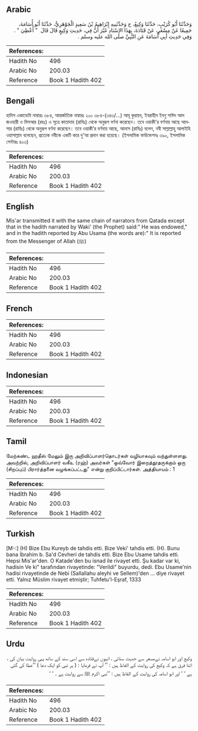 ## Arabic


<div dir="rtl" lang="ar" style={{fontSize:'larger',backgroundColor:'#f8f9fa',padding:20}}>
وَحَدَّثَنَا أَبُو كُرَيْبٍ، حَدَّثَنَا وَكِيعٌ، ح وَحَدَّثَنِيهِ إِبْرَاهِيمُ بْنُ سَعِيدٍ الْجَوْهَرِيُّ، حَدَّثَنَا أَبُو أُسَامَةَ، جَمِيعًا عَنْ مِسْعَرٍ، عَنْ قَتَادَةَ، بِهَذَا الإِسْنَادِ غَيْرَ أَنَّ فِي، حَدِيثِ وَكِيعٍ قَالَ قَالَ ‏ "‏ أُعْطِيَ ‏"‏ ‏.‏ وَفِي حَدِيثِ أَبِي أُسَامَةَ عَنِ النَّبِيِّ صلى الله عليه وسلم ‏.‏
</div>
<div style={{backgroundColor:'#f8f9fa',padding:20, marginBottom: 10}}><table> <thead> <tr> <th>References:</th> <th></th> </tr> </thead> <tbody><tr><td>Hadith No</td><td>496</td></tr><tr><td>Arabic No</td><td>200.03</td></tr><tr><td>Reference</td><td>Book 1 Hadith 402</td></tr></tbody></table></div>

## Bengali


<div dir="ltr" lang="bn" style={{fontSize:'larger',backgroundColor:'#f8f9fa',padding:20}}>
হাদিস একাডেমি নাম্বারঃ ৩৮৪, আন্তর্জাতিক নাম্বারঃ ২০০ ৩৮৪-(৩৪৩/...) আবূ কুরায়ব, ইবরাহীম ইবনু সাঈদ আল জওহারী ও মিসআর (রহঃ) এ সূত্রে কাতাদাহ (রাযিঃ) থেকে অনুরূপ বর্ণনা করেছেন। তবে ওয়াকী'র বর্ণনায় আছে আনসার (রাযিঃ) থেকে অনুরূপ বর্ণনা করেছেন। তবে ওয়াকী’র বর্ণনায় আছে, আনাস (রাযিঃ) বলেন, নবী সাল্লাল্লাহু আলাইহি ওয়াসাল্লাম বলেছেন, প্রত্যেক নবীকে একটি করে দু'আ প্রদান করা হয়েছে। (ইসলামিক ফাউন্ডেশনঃ ৩৯০, ইসলামিক সেন্টারঃ ৪০৩)
</div>
<div style={{backgroundColor:'#f8f9fa',padding:20, marginBottom: 10}}><table> <thead> <tr> <th>References:</th> <th></th> </tr> </thead> <tbody><tr><td>Hadith No</td><td>496</td></tr><tr><td>Arabic No</td><td>200.03</td></tr><tr><td>Reference</td><td>Book 1 Hadith 402</td></tr></tbody></table></div>

## English


<div dir="ltr" lang="en" style={{fontSize:'larger',backgroundColor:'#f8f9fa',padding:20}}>
Mis'ar transmitted it with the same chain of narrators from Qatada except that in the hadith narrated by Waki' (the Prophet) said:" He was endowed," and in the hadith reported by Abu Usama (the words are):" It is reported from the Messenger of Allah (ﷺ)
</div>
<div style={{backgroundColor:'#f8f9fa',padding:20, marginBottom: 10}}><table> <thead> <tr> <th>References:</th> <th></th> </tr> </thead> <tbody><tr><td>Hadith No</td><td>496</td></tr><tr><td>Arabic No</td><td>200.03</td></tr><tr><td>Reference</td><td>Book 1 Hadith 402</td></tr></tbody></table></div>

## French


<div dir="ltr" lang="fr" style={{fontSize:'larger',backgroundColor:'#f8f9fa',padding:20}}>

</div>
<div style={{backgroundColor:'#f8f9fa',padding:20, marginBottom: 10}}><table> <thead> <tr> <th>References:</th> <th></th> </tr> </thead> <tbody><tr><td>Hadith No</td><td>496</td></tr><tr><td>Arabic No</td><td>200.03</td></tr><tr><td>Reference</td><td>Book 1 Hadith 402</td></tr></tbody></table></div>

## Indonesian


<div dir="ltr" lang="id" style={{fontSize:'larger',backgroundColor:'#f8f9fa',padding:20}}>

</div>
<div style={{backgroundColor:'#f8f9fa',padding:20, marginBottom: 10}}><table> <thead> <tr> <th>References:</th> <th></th> </tr> </thead> <tbody><tr><td>Hadith No</td><td>496</td></tr><tr><td>Arabic No</td><td>200.03</td></tr><tr><td>Reference</td><td>Book 1 Hadith 402</td></tr></tbody></table></div>

## Tamil


<div dir="ltr" lang="ta" style={{fontSize:'larger',backgroundColor:'#f8f9fa',padding:20}}>
மேற்கண்ட ஹதீஸ் மேலும் இரு அறிவிப்பாளர்தொடர்கள் வழியாகவும் வந்துள்ளளது. அவற்றில், அறிவிப்பாளர் வகீஉ (ரஹ்) அவர்கள் "ஒவ்வோர் இறைத்தூதருக்கும் ஒரு (சிறப்புப்) பிரார்த்தனை வழங்கப்பட்டது" என்று குறிப்பிட்டார்கள். அத்தியாயம் : 1
</div>
<div style={{backgroundColor:'#f8f9fa',padding:20, marginBottom: 10}}><table> <thead> <tr> <th>References:</th> <th></th> </tr> </thead> <tbody><tr><td>Hadith No</td><td>496</td></tr><tr><td>Arabic No</td><td>200.03</td></tr><tr><td>Reference</td><td>Book 1 Hadith 402</td></tr></tbody></table></div>

## Turkish


<div dir="ltr" lang="tr" style={{fontSize:'larger',backgroundColor:'#f8f9fa',padding:20}}>
[M-:] (H) Bize Ebu Kureyb de tahdis etti. Bize Veki' tahdis etti. (H). Bunu bana İbrahim b. Sa'd Cevheri de tahdis etti. Bize Ebu Usame tahdis etti. Hepsi Mis'ar'den. O Katade'den bu isnad ile rivayet etti. Şu kadar var ki, hadisin Ve ki" tarafından rivayetinde: "Verildi" buyurdu, dedi. Ebu Usame'nin hadisi rivayetinde de Nebi (Sallallahu aleyhi ve Sellem)'den ... diye rivayet etti. Yalnız Müslim rivayet etmiştir; Tuhfetu'l-Eşraf, 1333
</div>
<div style={{backgroundColor:'#f8f9fa',padding:20, marginBottom: 10}}><table> <thead> <tr> <th>References:</th> <th></th> </tr> </thead> <tbody><tr><td>Hadith No</td><td>496</td></tr><tr><td>Arabic No</td><td>200.03</td></tr><tr><td>Reference</td><td>Book 1 Hadith 402</td></tr></tbody></table></div>

## Urdu


<div dir="rtl" lang="ur" style={{fontSize:'larger',backgroundColor:'#f8f9fa',padding:20}}>
وکیع اور ابو اسامہ نےمسعر سے حدیث سنائی ، انہوں نےقتادہ سے اسی سند کے ساتھ یہی روایت بیان کی ، اتنا فرق ہے کہ وکیع کی روایت کے الفاظ ہیں : ’’ آپ نے فرمایا : ( ہر نبی کو ایک دعا ) ’’عطا کی گئی ہے ‘ ‘ اور ابو اسامہ کی روایت کے الفاظ ہیں : ’’نبی اکرم ﷺ سے روایت ہے ۔ ‘ ‘
</div>
<div style={{backgroundColor:'#f8f9fa',padding:20, marginBottom: 10}}><table> <thead> <tr> <th>References:</th> <th></th> </tr> </thead> <tbody><tr><td>Hadith No</td><td>496</td></tr><tr><td>Arabic No</td><td>200.03</td></tr><tr><td>Reference</td><td>Book 1 Hadith 402</td></tr></tbody></table></div>